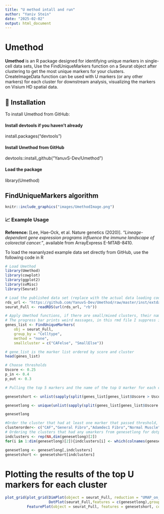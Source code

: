 ```yaml
---
title: "U method intall and run"
author: "Yaniv Stein"
date: "2025-02-02"
output: html_document
---
```


# Umethod

**Umethod** is an R package designed for identifying unique markers in single-cell data sets, Use the FindUniqueMarkers function on a Seurat object after clustering to get the most unique markers for your clusters. CreateImageData function can be used with U markers (or any other markers) for each cluster for downstream analysis, visualizing the markers on Visium HD spatial data.

## 🚀 Installation

To install Umethod from GitHub:

#### Install devtools if you haven't already
install.packages("devtools")

#### Install Umethod from GitHub
devtools::install_github("YanuvS-Dev/Umethod")

#### Load the package
library(Umethod)

## FindUniqueMarkers algorithm

```r
knitr::include_graphics("images/UmethodImage.png")
```


### 📈 Example Usage

**Reference:** [Lee, Hae-Ock, et al. Nature genetics (2020)]. *"Lineage-dependent gene expression programs influence the immune landscape of colorectal cancer."*, available from ArrayExpress E-MTAB-8410.

To load the reananlyzed example data set directly from GitHub, use the following code in R

```r
# Load Umethod
library(Umethod)
library(cowplot)
library(ggplot2)
library(svMisc)
library(Seurat)

# Load the published data set (replace with the actual data loading code)
rds_url <- "https://github.com/YanuvS-Dev/Umethod/raw/master/inst/extdata/ColonSinglecellDataLeesUmethodSubsampled10.rds"
seurat_Full <- readRDS(url(rds_url, "rb"))

# Apply Umethod functions, if there are small/mixed clusters, their name should be added to smallcluster variable to omit them.
# The progress bar prints weird massages, in this rmd file I suppress it
genes_list <- FindUniqueMarkers(
    obj = seurat_Full,
    group_by = "Celltype",
    method = "none",
    smallcluster = c("CAFelse", "SmallElse"))

# gene_list is the marker list ordered by score and cluster
head(genes_list)

# Choose thresholds 
Uscore <- 0.25
p_in <- 0.4
p_out <- 0.3

# Pulling the top 5 markers and the name of the top U marker for each cluster

genesetshort <- unlist(sapply(split(genes_list[genes_list$Uscore > Uscore & genes_list$P_in > p_in & genes_list$P_out < p_out,],genes_list[genes_list$Uscore > Uscore & genes_list$P_in > p_in& genes_list$P_out < p_out,]$Cluster),function(x){x[[1]][1]}))

genesetlong <- unique(unlist(sapply(split(genes_list[genes_list$Uscore > Uscore & genes_list$P_in > p_in& genes_list$P_out < p_out,],genes_list[genes_list$Uscore > Uscore & genes_list$P_in > p_in& genes_list$P_out < p_out,]$Cluster),function(x){x[[1]][1:5]})))

genesetlong

#Order the cluster that had at least one marker that passed threshold, as you want them to be plotted.
clusterorder<- c("CAF","General Fibro","Adamdec1 Fibro","Normal Muscle","Sox6+ Stroma","CAP else","Endothelial","Macrofague","T-cells","B cells","Plasma","Epithelial","Cancer")
# Ordering the clusters that had any umarkers from genesetlong for dotplot
indclusters <- rep(NA,dim(genesetlong)[2])
for(i in 1:dim(genesetlong)[2]){indclusters[i] <- which(colnames(genesetlong) == clusterorder[i])}

genesetlong <- genesetlong[,indclusters]
genesetshort <- genesetshort[indclusters]

```

# Plotting the results of the top U markers for each cluster

```r
plot_grid(plot_grid(DimPlot(object = seurat_Full, reduction = "UMAP_on_harmony",pt.size = 0.5, group.by = "Celltype"),
                    DotPlot(seurat_Full,features = c(genesetlong),group.by = "Celltype",scale = F) + theme(axis.text.x = element_text(angle = 90,vjust = -0.0001)),ncol = 1),
          FeaturePlot(object = seurat_Full, features = genesetshort, cols = c("gray", "blue"),reduction = "UMAP_on_harmony",ncol = 3,order = T),ncol = 2)

```

